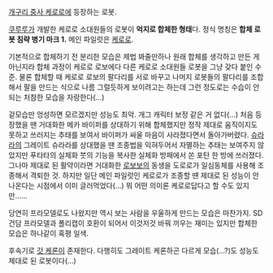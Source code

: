 [[개구리 중사 케로로]]에 등장하는 로봇.

[[쿠루루]]가 개발한 케로로 소대원들의 로봇이 '''억지로 합체한 형태'''다. 정식 명칭은 '''합체 로봇 침략 병기 마크 1.''' 메인 파일럿은 [[케로로]].

기본적으로 합체하기 전 분리한 모습은 제법 봐줄만하나 원래 합체를 생각하고 만든 게 아닌지라 합체 과정이 케로로 로보에다 다른 케로로 소대원들 로봇을 그냥 갖다 붙인 수준. 물론 합체할 때 케로로 로보의 팔다리를 서로 바꾸고 나머지 로봇들의 팔다리를 조합해서 팔을 만드는 식으로 나름 그럴듯하게 보이려고는 하는데 그런 정도로는 수습이 안 되는 처참한 모습을 자랑한다(...)

겉모습만 엉성하면 모르겠지만 성능도 최악. 개그 캐릭터 보정 같은 거 없다(...) 처음 등장했을 땐 거대화한 메카 바이퍼를 상대하기 위해 합체했지만 정작 제대로 움직이지도 못하고 쓰러지는 추태를 보여서 바이퍼가 싸울 마음이 사라졌다면서 돌아가버렸다. [[슈라라]]의 그레이트 슈라라를 상대했을 땐 조종법을 익혀두어서 자멸하는 추태는 보여주지 않았지만 푸타타의 실체화 붓의 기능을 복사한 실체화 방패에서 쏜 포탄 한 방에 쓰러졌다. 그나마 제대로 된 활약이라면 거대화한 [[로보보]]의 동생을 도로로가 일심동체를 사용해 조종해서 격퇴한 것. 하지만 일단 메인 파일럿인 케로로가 조종할 떈 제대로 된 성능이 안 나온다는 시점에서 이미 글러먹었다(...) 뭐 어떤 의미론 케로로답다고 할 수도 있지만......

당연히 프라모델로도 나왔지만 역시 보는 사람을 우울하게 만드는 모습은 마찬가지. SD 건담 프라모델과 폴리캡이 호환이 되어서 이것저것 바꿔 끼우는 재미는 있지만 합체한 모습은 하나같이 혹평 일색.

후속기로 [[갓 케론]]이 존재한다. 다행히도 그레이트 케론하곤 다르게 모습(...?)도 성능도 제대로 된 로봇이다(...)
